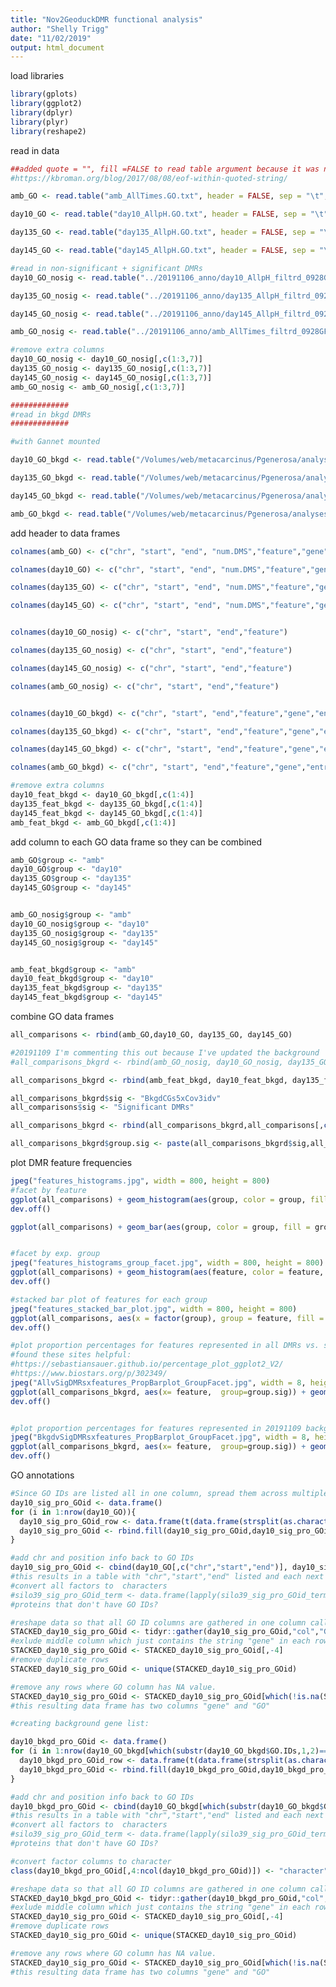 ```yaml
---
title: "Nov2GeoduckDMR functional analysis"
author: "Shelly Trigg"
date: "11/02/2019"
output: html_document
---
```



load libraries
```r
library(gplots)
library(ggplot2)
library(dplyr)
library(plyr)
library(reshape2)
```

read in data
```r
##added quote = "", fill =FALSE to read table argument because it was not reading in all lines of input files and gave the error "EOF within quoted string". I found this site which gave that tip:
#https://kbroman.org/blog/2017/08/08/eof-within-quoted-string/

amb_GO <- read.table("amb_AllTimes.GO.txt", header = FALSE, sep = "\t", stringsAsFactors = FALSE, quote = "", fill =FALSE)

day10_GO <- read.table("day10_AllpH.GO.txt", header = FALSE, sep = "\t", stringsAsFactors = FALSE, quote = "", fill =FALSE)

day135_GO <- read.table("day135_AllpH.GO.txt", header = FALSE, sep = "\t", stringsAsFactors = FALSE,quote = "", fill =FALSE)

day145_GO <- read.table("day145_AllpH.GO.txt", header = FALSE, sep = "\t", stringsAsFactors = FALSE,quote = "", fill =FALSE)

#read in non-significant + significant DMRs
day10_GO_nosig <- read.table("../20191106_anno/day10_AllpH_filtrd_0928GFF3.txt", header = FALSE, sep = "\t", stringsAsFactors = FALSE, quote = "", fill = FALSE)

day135_GO_nosig <- read.table("../20191106_anno/day135_AllpH_filtrd_0928GFF3.txt", header = FALSE, sep = "\t", stringsAsFactors = FALSE, quote = "", fill = FALSE)

day145_GO_nosig <- read.table("../20191106_anno/day145_AllpH_filtrd_0928GFF3.txt", header = FALSE, sep = "\t", stringsAsFactors = FALSE, quote = "", fill = FALSE)

amb_GO_nosig <- read.table("../20191106_anno/amb_AllTimes_filtrd_0928GFF3.txt", header = FALSE, sep = "\t", stringsAsFactors = FALSE, quote = "", fill = FALSE)

#remove extra columns
day10_GO_nosig <- day10_GO_nosig[,c(1:3,7)]
day135_GO_nosig <- day135_GO_nosig[,c(1:3,7)]
day145_GO_nosig <- day145_GO_nosig[,c(1:3,7)]
amb_GO_nosig <- amb_GO_nosig[,c(1:3,7)]

#############
#read in bkgd DMRs
#############

#with Gannet mounted

day10_GO_bkgd <- read.table("/Volumes/web/metacarcinus/Pgenerosa/analyses/20191109/all_day10_bkgd.GO.txt", header = FALSE, sep = "\t", stringsAsFactors = FALSE, quote = "", fill = TRUE)

day135_GO_bkgd <- read.table("/Volumes/web/metacarcinus/Pgenerosa/analyses/20191109/all_day135_bkgd.GO.txt", header = FALSE, sep = "\t", stringsAsFactors = FALSE, quote = "", fill = TRUE)

day145_GO_bkgd <- read.table("/Volumes/web/metacarcinus/Pgenerosa/analyses/20191109/all_day145_bkgd.GO.txt", header = FALSE, sep = "\t", stringsAsFactors = FALSE, quote = "", fill = TRUE)

amb_GO_bkgd <- read.table("/Volumes/web/metacarcinus/Pgenerosa/analyses/20191109/all_amb_bkgd.GO.txt", header = FALSE, sep = "\t", stringsAsFactors = FALSE, quote = "", fill = TRUE)

```

add header to data frames
```r
colnames(amb_GO) <- c("chr", "start", "end", "num.DMS","feature","gene","entry","entry.name","protein.name", "GO.IDs", "GO.terms")

colnames(day10_GO) <- c("chr", "start", "end", "num.DMS","feature","gene","entry","entry.name","protein.name", "GO.IDs", "GO.terms")

colnames(day135_GO) <- c("chr", "start", "end", "num.DMS","feature","gene","entry","entry.name","protein.name", "GO.IDs", "GO.terms")

colnames(day145_GO) <- c("chr", "start", "end", "num.DMS","feature","gene","entry","entry.name","protein.name", "GO.IDs", "GO.terms")


colnames(day10_GO_nosig) <- c("chr", "start", "end","feature")

colnames(day135_GO_nosig) <- c("chr", "start", "end","feature")

colnames(day145_GO_nosig) <- c("chr", "start", "end","feature")

colnames(amb_GO_nosig) <- c("chr", "start", "end","feature")


colnames(day10_GO_bkgd) <- c("chr", "start", "end","feature","gene","entry","entry.name","protein.name", "GO.IDs", "GO.terms")

colnames(day135_GO_bkgd) <- c("chr", "start", "end","feature","gene","entry","entry.name","protein.name", "GO.IDs", "GO.terms")

colnames(day145_GO_bkgd) <- c("chr", "start", "end","feature","gene","entry","entry.name","protein.name", "GO.IDs", "GO.terms")

colnames(amb_GO_bkgd) <- c("chr", "start", "end","feature","gene","entry","entry.name","protein.name", "GO.IDs", "GO.terms")

#remove extra columns
day10_feat_bkgd <- day10_GO_bkgd[,c(1:4)]
day135_feat_bkgd <- day135_GO_bkgd[,c(1:4)]
day145_feat_bkgd <- day145_GO_bkgd[,c(1:4)]
amb_feat_bkgd <- amb_GO_bkgd[,c(1:4)]

```

add column to each GO data frame so they can be combined
```r
amb_GO$group <- "amb"
day10_GO$group <- "day10"
day135_GO$group <- "day135"
day145_GO$group <- "day145"


amb_GO_nosig$group <- "amb"
day10_GO_nosig$group <- "day10"
day135_GO_nosig$group <- "day135"
day145_GO_nosig$group <- "day145"


amb_feat_bkgd$group <- "amb"
day10_feat_bkgd$group <- "day10"
day135_feat_bkgd$group <- "day135"
day145_feat_bkgd$group <- "day145"

```

combine GO data frames
```r
all_comparisons <- rbind(amb_GO,day10_GO, day135_GO, day145_GO)

#20191109 I'm commenting this out because I've updated the background
#all_comparisons_bkgrd <- rbind(amb_GO_nosig, day10_GO_nosig, day135_GO_nosig, day145_GO_nosig)

all_comparisons_bkgrd <- rbind(amb_feat_bkgd, day10_feat_bkgd, day135_feat_bkgd, day145_feat_bkgd)

all_comparisons_bkgrd$sig <- "BkgdCGs5xCov3idv"
all_comparisons$sig <- "Significant DMRs"

all_comparisons_bkgrd <- rbind(all_comparisons_bkgrd,all_comparisons[,c(1:3,5,12:13)])

all_comparisons_bkgrd$group.sig <- paste(all_comparisons_bkgrd$sig,all_comparisons_bkgrd$group,sep = ".")
```

plot DMR feature frequencies
```r
jpeg("features_histograms.jpg", width = 800, height = 800)
#facet by feature
ggplot(all_comparisons) + geom_histogram(aes(group, color = group, fill = group), stat = "count") + facet_wrap(~feature) + xlab("comparison") + ylab("number of features") + theme(legend.position = "none",axis.text.x = element_text(angle = 45))
dev.off()

ggplot(all_comparisons) + geom_bar(aes(group, color = group, fill = group), stat = "count") + facet_wrap(~feature) + xlab("comparison") + ylab("number of features") + theme(legend.position = "none",axis.text.x = element_text(angle = 45))


#facet by exp. group
jpeg("features_histograms_group_facet.jpg", width = 800, height = 800)
ggplot(all_comparisons) + geom_histogram(aes(feature, color = feature, fill = feature), stat = "count") + facet_wrap(~group)
dev.off()

#stacked bar plot of features for each group
jpeg("features_stacked_bar_plot.jpg", width = 800, height = 800)
ggplot(all_comparisons, aes(x = factor(group), group = feature, fill = feature)) + geom_bar(position = "fill") + ylab("fraction of all features") + xlab("comparison")
dev.off()

#plot proportion percentages for features represented in all DMRs vs. significant DMRs for each comparison
#found these sites helpful:
#https://sebastiansauer.github.io/percentage_plot_ggplot2_V2/
#https://www.biostars.org/p/302349/
jpeg("AllvSigDMRsxfeatures_PropBarplot_GroupFacet.jpg", width = 8, height = 8,units = "in", res = 300)
ggplot(all_comparisons_bkgrd, aes(x= feature,  group=group.sig)) + geom_bar(aes(y = ..prop.., fill = factor(..x..)), stat="count") + geom_text(aes( label = scales::percent(..prop..),y= ..prop.. ), stat= "count", vjust = -.5, size = 2.5) + labs(y = "Percent", fill="feature") + facet_grid(group~sig) + scale_y_continuous(labels = scales::percent,limits = c(0,0.35)) + scale_fill_manual(name="Features", values=c("#F8766D","#BB9D00","#00B81F","#00C0B8","#00A5FF","#E76BF3","#FF6C90"), labels=c("CDS", "exon", "gene","mRNA","repeat_region","rRNA","tRNA")) + theme_bw() + theme(axis.title.x=element_blank(),axis.text.x=element_blank(),axis.ticks.x=element_blank())
dev.off()


#plot proportion percentages for features represented in 20191109 background sites vs. significant DMRs for each comparison
jpeg("BkgdvSigDMRsxfeatures_PropBarplot_GroupFacet.jpg", width = 8, height = 8,units = "in", res = 300)
ggplot(all_comparisons_bkgrd, aes(x= feature,  group=group.sig)) + geom_bar(aes(y = ..prop.., fill = factor(..x..)), stat="count") + geom_text(aes( label = scales::percent(..prop..),y= ..prop.. ), stat= "count", vjust = -.5, size = 2.5) + labs(y = "Percent", fill="feature") + facet_grid(group~sig) + scale_y_continuous(labels = scales::percent,limits = c(0,0.35)) + scale_fill_manual(name="Features", values=c("#F8766D","#BB9D00","#00B81F","#00C0B8","#00A5FF","#E76BF3","#FF6C90"), labels=c("CDS", "exon", "gene","mRNA","repeat_region","rRNA","tRNA")) + theme_bw() + theme(axis.title.x=element_blank(),axis.text.x=element_blank(),axis.ticks.x=element_blank())
dev.off()


```

GO annotations
```r
#Since GO IDs are listed all in one column, spread them across multiple columns (1 column /term)
day10_sig_pro_GOid <- data.frame()
for (i in 1:nrow(day10_GO)){
  day10_sig_pro_GOid_row <- data.frame(t(data.frame(strsplit(as.character(day10_GO$GO.IDs[i]),'; ', fixed = TRUE))))
  day10_sig_pro_GOid <- rbind.fill(day10_sig_pro_GOid,day10_sig_pro_GOid_row)
}

#add chr and position info back to GO IDs
day10_sig_pro_GOid <- cbind(day10_GO[,c("chr","start","end")], day10_sig_pro_GOid[,-1])
#this results in a table with "chr","start","end" listed and each next column contains a GO ID that was listed with the protein in Uniprot DB.
#convert all factors to  characters
#silo39_sig_pro_GOid_term <- data.frame(lapply(silo39_sig_pro_GOid_term, as.character), stringsAsFactors = FALSE)
#proteins that don't have GO IDs?

#reshape data so that all GO ID columns are gathered in one column called "GO" 
STACKED_day10_sig_pro_GOid <- tidyr::gather(day10_sig_pro_GOid,"col","GO", 4:ncol(day10_sig_pro_GOid))
#exlude middle column which just contains the string "gene" in each row
STACKED_day10_sig_pro_GOid <- STACKED_day10_sig_pro_GOid[,-4]
#remove duplicate rows
STACKED_day10_sig_pro_GOid <- unique(STACKED_day10_sig_pro_GOid)

#remove any rows where GO column has NA value. 
STACKED_day10_sig_pro_GOid <- STACKED_day10_sig_pro_GOid[which(!is.na(STACKED_day10_sig_pro_GOid$GO)),]
#this resulting data frame has two columns "gene" and "GO"

#creating background gene list:

day10_bkgd_pro_GOid <- data.frame()
for (i in 1:nrow(day10_GO_bkgd[which(substr(day10_GO_bkgd$GO.IDs,1,2)=="GO"),])){
  day10_bkgd_pro_GOid_row <- data.frame(t(data.frame(strsplit(as.character(day10_GO_bkgd[which(substr(day10_GO_bkgd$GO.IDs,1,2)=="GO"),"GO.IDs"][i]),'; ', fixed = TRUE))))
  day10_bkgd_pro_GOid <- rbind.fill(day10_bkgd_pro_GOid,day10_bkgd_pro_GOid_row)
}

#add chr and position info back to GO IDs
day10_bkgd_pro_GOid <- cbind(day10_GO_bkgd[which(substr(day10_GO_bkgd$GO.IDs,1,2)=="GO"),c("chr","start","end")], day10_bkgd_pro_GOid[,-1])
#this results in a table with "chr","start","end" listed and each next column contains a GO ID that was listed with the protein in Uniprot DB.
#convert all factors to  characters
#silo39_sig_pro_GOid_term <- data.frame(lapply(silo39_sig_pro_GOid_term, as.character), stringsAsFactors = FALSE)
#proteins that don't have GO IDs?

#convert factor columns to character
class(day10_bkgd_pro_GOid[,4:ncol(day10_bkgd_pro_GOid)]) <- "character"

#reshape data so that all GO ID columns are gathered in one column called "GO" 
STACKED_day10_bkgd_pro_GOid <- tidyr::gather(day10_bkgd_pro_GOid,"col","GO", 4:ncol(day10_bkgd_pro_GOid))
#exlude middle column which just contains the string "gene" in each row
STACKED_day10_sig_pro_GOid <- STACKED_day10_sig_pro_GOid[,-4]
#remove duplicate rows
STACKED_day10_sig_pro_GOid <- unique(STACKED_day10_sig_pro_GOid)

#remove any rows where GO column has NA value. 
STACKED_day10_sig_pro_GOid <- STACKED_day10_sig_pro_GOid[which(!is.na(STACKED_day10_sig_pro_GOid$GO)),]
#this resulting data frame has two columns "gene" and "GO"

```
